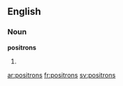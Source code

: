 {{also|positróns}}
==English==

===Noun===
'''positrons'''

# {{plural of|[[positron]]}}

[[ar:positrons]]
[[fr:positrons]]
[[sv:positrons]]